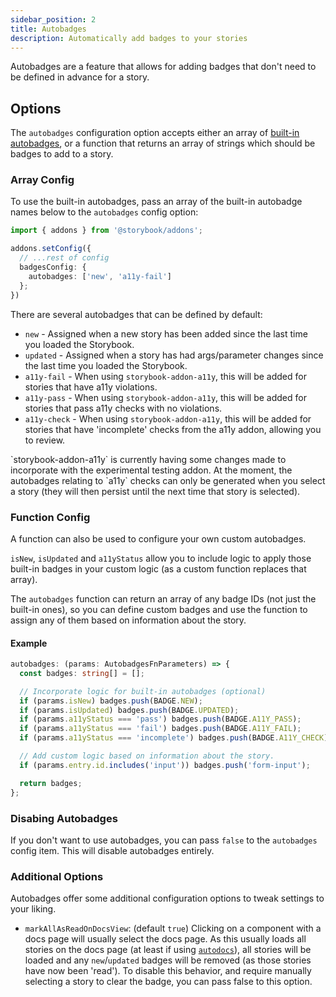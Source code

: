 ```yaml
---
sidebar_position: 2
title: Autobadges
description: Automatically add badges to your stories
---
```



Autobadges are a feature that allows for adding badges that don't need to be defined in advance for
a story.

## Options

The `autobadges` configuration option accepts either an array of
[built-in autobadges](#array-config), or a function that returns an array of strings which should be
badges to add to a story.

<ParameterWarning />

### Array Config

To use the built-in autobadges, pass an array of the built-in autobadge names below to the
`autobadges` config option:

```ts title=".storybook/manager.ts"
import { addons } from '@storybook/addons';

addons.setConfig({
  // ...rest of config
  badgesConfig: {
    autobadges: ['new', 'a11y-fail']
  };
})
```

There are several autobadges that can be defined by default:

- `new` - Assigned when a new story has been added since the last time you loaded the Storybook.
- `updated` - Assigned when a story has had args/parameter changes since the last time you loaded
  the Storybook.
- `a11y-fail` - When using `storybook-addon-a11y`, this will be added for stories that have a11y
  violations.
- `a11y-pass` - When using `storybook-addon-a11y`, this will be added for stories that pass a11y
  checks with no violations.
- `a11y-check` - When using `storybook-addon-a11y`, this will be added for stories that have
  'incomplete' checks from the a11y addon, allowing you to review.

<Admonition type='note'>
  `storybook-addon-a11y` is currently having some changes made to incorporate with the experimental
  testing addon. At the moment, the autobadges relating to `a11y` checks can only be generated when
  you select a story (they will then persist until the next time that story is selected).
</Admonition>

### Function Config

A function can also be used to configure your own custom autobadges.

<AutobadgeFunction />

`isNew`, `isUpdated` and `a11yStatus` allow you to include logic to apply those built-in badges in
your custom logic (as a custom function replaces that array).

The `autobadges` function can return an array of any badge IDs (not just the built-in ones), so you
can define custom badges and use the function to assign any of them based on information about the
story.

#### Example

```ts
autobadges: (params: AutobadgesFnParameters) => {
  const badges: string[] = [];

  // Incorporate logic for built-in autobadges (optional)
  if (params.isNew) badges.push(BADGE.NEW);
  if (params.isUpdated) badges.push(BADGE.UPDATED);
  if (params.a11yStatus === 'pass') badges.push(BADGE.A11Y_PASS);
  if (params.a11yStatus === 'fail') badges.push(BADGE.A11Y_FAIL);
  if (params.a11yStatus === 'incomplete') badges.push(BADGE.A11Y_CHECK);

  // Add custom logic based on information about the story.
  if (params.entry.id.includes('input')) badges.push('form-input');

  return badges;
};
```

### Disabing Autobadges

If you don't want to use autobadges, you can pass `false` to the `autobadges` config item. This will
disable autobadges entirely.

### Additional Options

Autobadges offer some additional configuration options to tweak settings to your liking.

- `markAllAsReadOnDocsView`: (default `true`) Clicking on a component with a docs page will usually
  select the docs page. As this usually loads all stories on the docs page (at least if using
  [`autodocs`](https://storybook.js.org/docs/writing-docs/autodocs#set-up-automated-documentation)),
  all stories will be loaded and any `new`/`updated` badges will be removed (as those stories have
  now been 'read'). To disable this behavior, and require manually selecting a story to clear the
  badge, you can pass false to this option.
